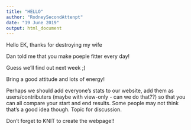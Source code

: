 ```yaml
---
title: "HELLO"
author: "RodneySecondAttenpt"
date: "19 June 2019"
output: html_document
---
```

Hello EK, thanks for destroying my wife

Dan told me that you make poeple fitter every day!

Guess we'll find out next week ;)

Bring a good attitude and lots of energy!

Perhaps we should add everyone's stats to our website, add them as users/contributers (maybe with view-only - can we do that??) so that you can all compare your start and end results. Some people may not think that's a good idea though. Topic for discussion.

Don't forget to KNIT to create the webpage!! 
